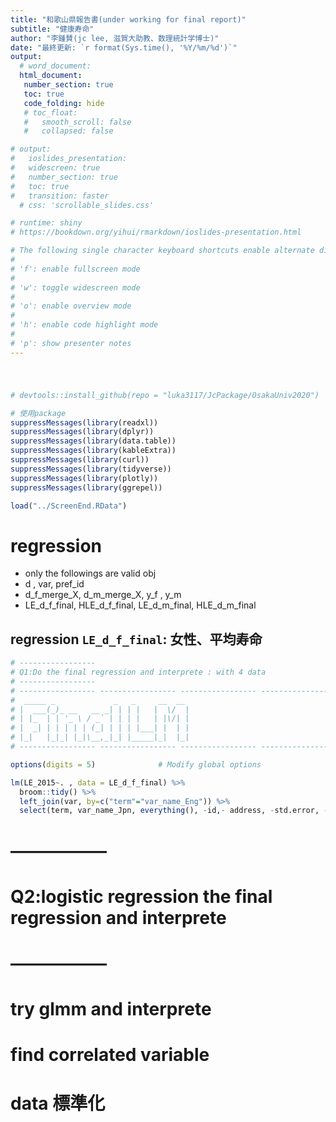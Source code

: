 ```yaml
---
title: "和歌山県報告書(under working for final report)"
subtitle: "健康寿命"
author: "李鍾賛(jc lee, 滋賀大助教、数理統計学博士)"
date: "最終更新: `r format(Sys.time(), '%Y/%m/%d')`"
output:
  # word_document:
  html_document:
   number_section: true
   toc: true
   code_folding: hide
   # toc_float:
   #   smooth_scroll: false
   #   collapsed: false

# output:
#   ioslides_presentation:
#   widescreen: true
#   number_section: true
#   toc: true
#   transition: faster
  # css: 'scrollable_slides.css'

# runtime: shiny
# https://bookdown.org/yihui/rmarkdown/ioslides-presentation.html

# The following single character keyboard shortcuts enable alternate display modes:
#
# 'f': enable fullscreen mode
#
# 'w': toggle widescreen mode
#
# 'o': enable overview mode
#
# 'h': enable code highlight mode
#
# 'p': show presenter notes
---
```

```r
```


# 
```r

# devtools::install_github(repo = "luka3117/JcPackage/OsakaUniv2020")

# 使用package
suppressMessages(library(readxl))
suppressMessages(library(dplyr))
suppressMessages(library(data.table))
suppressMessages(library(kableExtra))
suppressMessages(library(curl))
suppressMessages(library(tidyverse))
suppressMessages(library(plotly))
suppressMessages(library(ggrepel))

load("../ScreenEnd.RData")
```

# regression{.tabset .tabset-fade .tabset-pills}

  - only the followings are valid obj
  - d , var, pref_id
  - d_f_merge_X, d_m_merge_X, y_f , y_m
  - LE_d_f_final, HLE_d_f_final, LE_d_m_final, HLE_d_m_final


<!-- ```{r child="ref1.Rmd"} -->
<!-- ``` -->

## regression `LE_d_f_final`: 女性、平均寿命
```r
# -----------------
# Q1:Do the final regression and interprete : with 4 data
# -----------------
# ----------------- ----------------- ----------------- -----------------
#  _____ _             _   _     __  __
# |  ___(_)_ __   __ _| | | |   |  \/  |
# | |_  | | '_ \ / _` | | | |   | |\/| |
# |  _| | | | | | (_| | | | |___| |  | |
# |_|   |_|_| |_|\__,_|_| |_____|_|  |_|
# ----------------- ----------------- ----------------- -----------------

options(digits = 5)              # Modify global options

lm(LE_2015~. , data = LE_d_f_final) %>%
  broom::tidy() %>%
  left_join(var, by=c("term"="var_name_Eng")) %>%
  select(term, var_name_Jpn, everything(), -id,- address, -std.error, -columm_letter ) %>% DT::datatable() %>% DT::formatRound(columns=c('estimate', 'statistic', "p.value"), digits=3)

```




# -----------------
# Q2:logistic regression the final regression and interprete
# -----------------


# try glmm and  interprete

# find correlated variable

# data 標準化
<!-- d_common_standarize<- -->
<!-- d_common %>% dplyr::select_if(is.numeric) %>% -->
<!--   select(-key, -pref.id) %>% scale() %>% tbl_df() -->





